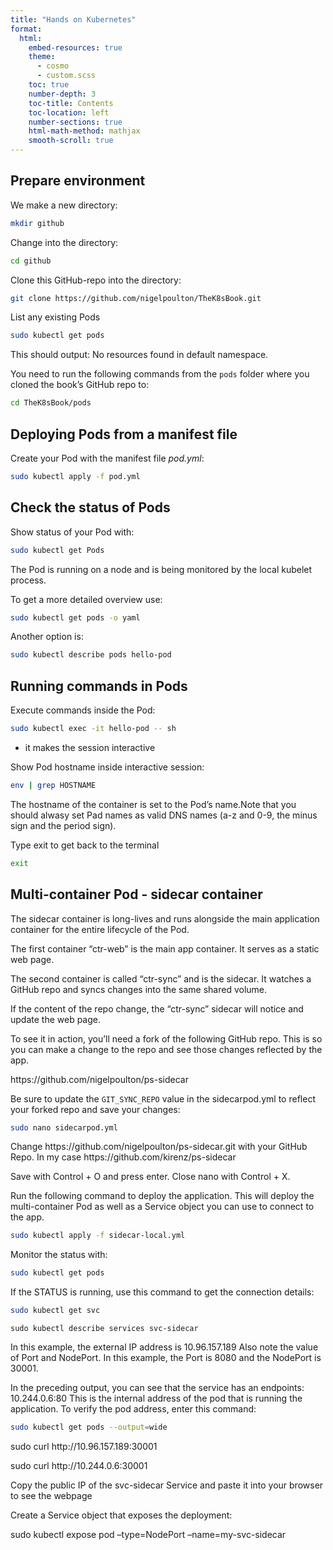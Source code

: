 ```yaml
---
title: "Hands on Kubernetes" 
format: 
  html: 
    embed-resources: true
    theme: 
      - cosmo 
      - custom.scss 
    toc: true 
    number-depth: 3  
    toc-title: Contents 
    toc-location: left 
    number-sections: true 
    html-math-method: mathjax 
    smooth-scroll: true 
---
```



## Prepare environment

We make a new directory:

```bash
mkdir github
```

Change into the directory:


```bash
cd github
```

Clone this GitHub-repo into the directory:

```bash
git clone https://github.com/nigelpoulton/TheK8sBook.git
```

List any existing Pods

```bash
sudo kubectl get pods

```

This should output: No resources found in default namespace.


You need to run the following commands from the `pods` folder where you cloned the book’s GitHub repo to:


```bash
cd TheK8sBook/pods

```


## Deploying Pods from a manifest file


Create your Pod with the manifest file *pod.yml*:


```bash
sudo kubectl apply -f pod.yml
```


## Check the status of Pods

Show status of your Pod with:

```bash
sudo kubectl get Pods
```

The Pod is running on a node and is being monitored by the local kubelet process.


To get a more detailed overview use:


```bash
sudo kubectl get pods -o yaml
```

Another option is:


```bash
sudo kubectl describe pods hello-pod
```

## Running commands in Pods 

Execute commands inside the Pod:


```bash
sudo kubectl exec -it hello-pod -- sh

```

- it makes the session interactive

Show Pod hostname inside interactive session:


```bash
env | grep HOSTNAME
```

The hostname of the container is set to the Pod's name.Note that you should alwasy set Pad names as valid DNS names (a-z and 0-9, the minus sign and the period sign).

Type exit to get back to the terminal


```bash
exit
```

## Multi-container Pod - sidecar container

The sidecar container is long-lives and runs alongside the main application container for the entire lifecycle of the Pod.

The first container "ctr-web" is the main app container. It serves as a static web page.

The second container is called "ctr-sync" and is the sidecar. It watches a GitHub repo and syncs changes into the same shared volume.

If the content of the repo change, the "ctr-sync" sidecar will notice and update the web page.

To see it in action, you’ll need a fork of the following GitHub repo. This is so you can make a change to the repo and see those changes reflected by the app. 

https://github.com/nigelpoulton/ps-sidecar

Be sure to update the `GIT_SYNC_REPO` value in the sidecarpod.yml to reflect your forked repo and save your changes:


```bash
sudo nano sidecarpod.yml 

```

Change https://github.com/nigelpoulton/ps-sidecar.git with your GitHub Repo. In my case https://github.com/kirenz/ps-sidecar

Save with Control + O and press enter. Close nano with Control + X.

Run the following command to deploy the application. This will deploy the multi-container Pod as well as a Service object you can use to connect to the app.


```bash
sudo kubectl apply -f sidecar-local.yml

```

Monitor the status with:


```bash
sudo kubectl get pods

```

If the STATUS is running, use this command to get the connection details:


```bash
sudo kubectl get svc

```

```
sudo kubectl describe services svc-sidecar
```

In this example, the external IP address is 10.96.157.189 Also note the value of Port and NodePort. In this example, the Port is 8080 and the NodePort is 30001.

In the preceding output, you can see that the service has an endpoints: 10.244.0.6:80 This is the internal address of the pod that is running the application. To verify the pod address, enter this command:

```bash
sudo kubectl get pods --output=wide

```


sudo curl http://10.96.157.189:30001

sudo curl http://10.244.0.6:30001

Copy the public IP of the svc-sidecar Service and paste it into your browser to see the webpage


Create a Service object that exposes the deployment:

sudo kubectl expose pod --type=NodePort --name=my-svc-sidecar

